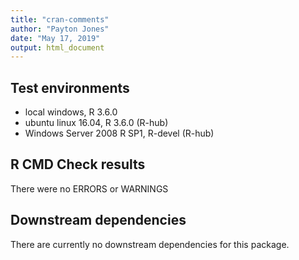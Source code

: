 ```yaml
---
title: "cran-comments"
author: "Payton Jones"
date: "May 17, 2019"
output: html_document
---
```


## Test environments
* local windows, R 3.6.0
* ubuntu linux 16.04, R 3.6.0 (R-hub)
* Windows Server 2008 R SP1, R-devel (R-hub)

## R CMD Check results
There were no ERRORS or WARNINGS

## Downstream dependencies
There are currently no downstream dependencies for this package.
